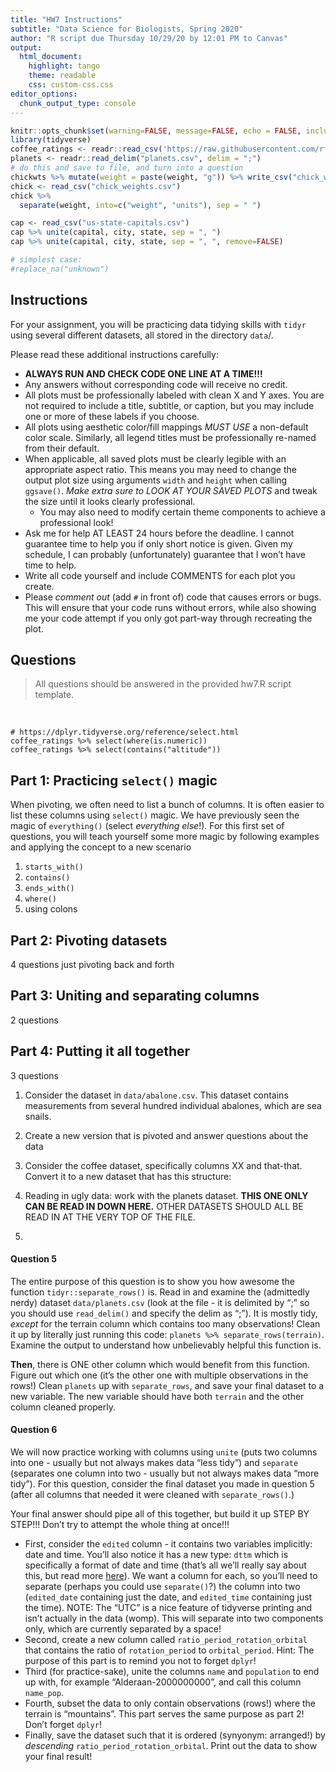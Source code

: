 ```yaml
---
title: "HW7 Instructions"
subtitle: "Data Science for Biologists, Spring 2020"
author: "R script due Thursday 10/29/20 by 12:01 PM to Canvas"
output: 
  html_document:
    highlight: tango
    theme: readable
    css: custom-css.css
editor_options: 
  chunk_output_type: console
---
```


```r
knitr::opts_chunk$set(warning=FALSE, message=FALSE, echo = FALSE, include = FALSE)
library(tidyverse)
coffee_ratings <- readr::read_csv('https://raw.githubusercontent.com/rfordatascience/tidytuesday/master/data/2020/2020-07-07/coffee_ratings.csv')
planets <- readr::read_delim("planets.csv", delim = ";")
# do this and save to file, and turn into a question
chickwts %>% mutate(weight = paste(weight, "g")) %>% write_csv("chick_weights.csv") 
chick <- read_csv("chick_weights.csv")
chick %>%
  separate(weight, into=c("weight", "units"), sep = " ")

cap <- read_csv("us-state-capitals.csv")
cap %>% unite(capital, city, state, sep = ", ") 
cap %>% unite(capital, city, state, sep = ", ", remove=FALSE) 

# simplest case: 
#replace_na("unknown")
```


## Instructions

For your assignment, you will be practicing data tidying skills with `tidyr` using several different datasets, all stored in the directory `data`/.

Please read these additional instructions carefully:

+ **ALWAYS RUN AND CHECK CODE ONE LINE AT A TIME!!!**
+ Any answers without corresponding code will receive no credit.
+ All plots must be professionally labeled with clean X and Y axes. You are not required to include a title, subtitle, or caption, but you may include one or more of these labels if you choose.
+ All plots using aesthetic color/fill mappings _MUST USE_ a non-default color scale. Similarly, all legend titles must be professionally re-named from their default.
+ When applicable, all saved plots must be clearly legible with an appropriate aspect ratio. This means you may need to change the output plot size using arguments `width` and `height` when calling `ggsave()`. *Make extra sure to LOOK AT YOUR SAVED PLOTS* and tweak the size until it looks clearly professional.
  + You may also need to modify certain theme components to achieve a professional look!
+ Ask me for help AT LEAST 24 hours before the deadline. I cannot guarantee time to help you if only short notice is given. Given my schedule, I can probably (unfortunately) guarantee that I won't have time to help.
+ Write all code yourself and include COMMENTS for each plot you create.
+ Please *comment out* (add `#` in front of) code that causes errors or bugs. This will ensure that your code runs without errors, while also showing me your code attempt if you only got part-way through recreating the plot.

## Questions

> All questions should be answered in the provided hw7.R script template. 

<br>

```
# https://dplyr.tidyverse.org/reference/select.html
coffee_ratings %>% select(where(is.numeric))
coffee_ratings %>% select(contains("altitude"))
```

## Part 1: Practicing `select()` magic

When pivoting, we often need to list a bunch of columns. It is often easier to list these columns using `select()` magic. We have previously seen the magic of `everything()` (select *everything else*!). For this first set of questions, you will teach yourself some more magic by following examples and applying the concept to a new scenario

1. `starts_with()`
2. `contains()`
3. `ends_with()`
4. `where()`
5. using colons



## Part 2: Pivoting datasets

4 questions just pivoting back and forth


## Part 3: Uniting and separating columns

2 questions


## Part 4: Putting it all together

3 questions



1. Consider the dataset in `data/abalone.csv`. This dataset contains measurements from several hundred individual abalones, which are sea snails.

2. Create a new version that is pivoted and answer questions about the data


3. Consider the coffee dataset, specifically columns XX and that-that. Convert it to a new dataset that has this structure:


4. Reading in ugly data: work with the planets dataset. **THIS ONE ONLY CAN BE READ IN DOWN HERE.** OTHER DATASETS SHOULD ALL BE READ IN AT THE VERY TOP OF THE FILE. 


5. 



#### Question 5

The entire purpose of this question is to show you how awesome the function `tidyr::separate_rows()` is. Read in and examine the (admittedly nerdy) dataset `data/planets.csv` (look at the file - it is delimited by ";" so you should use `read_delim()` and specify the delim as ";"). It is mostly tidy, *except* for the terrain column which contains too many observations!
Clean it up by literally just running this code: `planets %>% separate_rows(terrain)`. Examine the output to understand how unbelievably helpful this function is.

**Then**, there is ONE other column which would benefit from this function. Figure out which one (it's the other one with multiple observations in the rows!) Clean `planets` up with `separate_rows`, and save your final dataset to a new variable. The new variable should have both `terrain` and the other column cleaned properly.



#### Question 6

We will now practice working with columns using `unite` (puts two columns into one - usually but not always makes data "less tidy") and `separate` (separates one column into two - usually but not always makes data "more tidy"). For this question, consider the final dataset you made in question 5 (after all columns that needed it were cleaned with `separate_rows()`.)

Your final answer should pipe all of this together, but build it up STEP BY STEP!!! Don't try to attempt the whole thing at once!!!

+ First, consider the `edited` column - it contains two variables implicitly: date and time. You'll also notice it has a new type: `dttm` which is specifically a format of date and time (that's all we'll really say about this, but read more [here](https://r4ds.had.co.nz/dates-and-times.html)). We want a column for each, so you'll need to separate (perhaps you could use `separate()`?) the column into two (`edited_date` containing just the date, and `edited_time` containing just the time). NOTE: The "UTC" is a nice feature of tidyverse printing and isn't actually in the data (womp). This will separate into two components only, which are currently separated by a space!
+ Second, create a new column called `ratio_period_rotation_orbital` that contains the ratio of `rotation_period` to `orbital_period`. Hint: The purpose of this part is to remind you not to forget `dplyr`! 
+ Third (for practice-sake), unite the columns `name` and `population` to end up with, for example "Alderaan-2000000000", and call this column `name_pop`.
+ Fourth, subset the data to only contain observations (rows!) where the terrain is "mountains". This part serves the same purpose as part 2! Don't forget `dplyr`!
+ Finally, save the dataset such that it is ordered (synyonym: arranged!) by *descending* `ratio_period_rotation_orbital`. Print out the data to show your final result!
